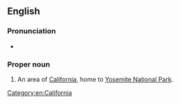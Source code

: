 ==English==
{{wikipedia}}
===Pronunciation===
* {{a|GenAm}} {{IPA|/joʊˈsɛmɪti/|lang=en}}

===Proper noun===
{{en-proper noun}}

# An area of [[California]], home to [[w:Yosemite National Park|Yosemite National Park]].

[[Category:en:California]]